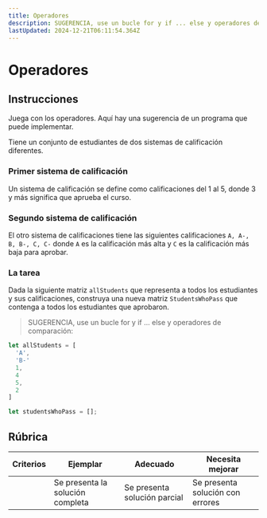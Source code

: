 ```yaml
---
title: Operadores
description: SUGERENCIA, use un bucle for y if ... else y operadores de comparación:
lastUpdated: 2024-12-21T06:11:54.364Z
---
```


# Operadores

## Instrucciones

Juega con los operadores. Aquí hay una sugerencia de un programa que puede implementar.

Tiene un conjunto de estudiantes de dos sistemas de calificación diferentes.

### Primer sistema de calificación

Un sistema de calificación se define como calificaciones del 1 al 5, donde 3 y más significa que aprueba el curso.

### Segundo sistema de calificación

El otro sistema de calificaciones tiene las siguientes calificaciones `A, A-, B, B-, C, C-` donde `A` es la calificación más alta y `C` es la calificación más baja para aprobar.

### La tarea

Dada la siguiente matriz `allStudents` que representa a todos los estudiantes y sus calificaciones, construya una nueva matriz `StudentsWhoPass` que contenga a todos los estudiantes que aprobaron.

> SUGERENCIA, use un bucle for y if ... else y operadores de comparación:


```javascript
let allStudents = [
  'A',
  'B-'
  1,
  4
  5,
  2
]

let studentsWhoPass = [];
```

## Rúbrica

| Criterios | Ejemplar | Adecuado | Necesita mejorar |
| -------- | ------------------------------ | ----------------------------- | ------------------------------- |
| | Se presenta la solución completa | Se presenta solución parcial | Se presenta solución con errores |

